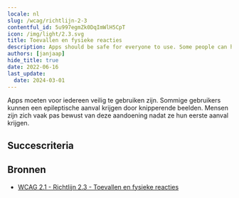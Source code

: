 ```yaml
---
locale: nl
slug: /wcag/richtlijn-2-3
contentful_id: 5u997egmZk0DqImWlH5CpT
icon: /img/light/2.3.svg
title: Toevallen en fysieke reacties
description: Apps should be safe for everyone to use. Some people can have a seizure because of flashing images.
authors: [janjaap]
hide_title: true
date: 2022-06-16
last_update:
  date: 2024-03-01
---
```


<Hero
  title="Toevallen en fysieke reacties"
  image="/img/light/2.3.svg"
  alt="WCAG 2.3 - Logo"
  prefix="Richtlijn 2.3"
/>

Apps moeten voor iedereen veilig te gebruiken zijn. Sommige gebruikers kunnen een epileptische aanval krijgen door knipperende beelden. Mensen zijn zich vaak pas bewust van deze aandoening nadat ze hun eerste aanval krijgen.

## Succescriteria

<LinkList title="Succescriteria" isHighlighted={true}>
  <LinkListItem
    url="/nl/richtlijnen/wcag/succescriterium-2-3-1"
    title="Succescriterium 2.3.1 - Drie flitsen of beneden drempelwaarde"
    label="Drie flitsen of beneden drempelwaarde"
    description="Ensure no more than three flashes per second are shown anywhere in the app."
    image="/img/light/2.3.1.svg"
    alt="WCAG 2.3.1 - Logo"
  />
  <LinkListItem
    url="/nl/richtlijnen/wcag/succescriterium-2-3-2"
    title="Succescriterium 2.3.2 - Drie flitsen"
    label="Drie flitsen"
    description="Apps should not contain anything that flashes more than three times in any one second period."
    image="/img/light/2.3.2.svg"
    alt="WCAG 2.3.2 icon"
  />
  <LinkListItem
    url="/nl/richtlijnen/wcag/succescriterium-2-3-3"
    title="Succescriterium 2.3.3 - Animatie uit interacties"
    label="Animatie uit interacties"
    description="Motion animation triggered by interaction can be disabled, unless the animation is essential to the functionality or the information being conveyed."
    image="/img/light/2.3.3.svg"
    alt="WCAG 2.3.3 icon"
  />
</LinkList>

## Bronnen

- [WCAG 2.1 - Richtlijn 2.3 - Toevallen en fysieke reacties](https://www.w3.org/Translations/WCAG21-nl/#toevallen-en-fysieke-reacties)
